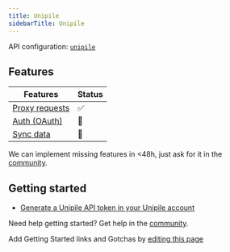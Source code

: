 ```yaml
---
title: Unipile
sidebarTitle: Unipile
---
```


API configuration: [`unipile`](https://nango.dev/providers.yaml)

## Features

| Features | Status |
| - | - |
| [Proxy requests](/integrate/guides/proxy-requests-to-an-api) | ✅ |
| [Auth (OAuth)](/integrate/guides/authorize-an-api) | 🚫 |
| [Sync data](/integrate/guides/sync-data-from-an-api) | 🚫 |

<Tip>We can implement missing features in &lt;48h, just ask for it in the [community](https://nango.dev/slack).</Tip>

## Getting started
-   [Generate a Unipile API token in your Unipile account](https://developer.unipile.com/docs/api-usage)

<Tip>Need help getting started? Get help in the [community](https://nango.dev/slack).</Tip>

<Note>Add Getting Started links and Gotchas by [editing this page](https://github.com/nangohq/nango/tree/master/docs-v2/integrations/all/unipile.mdx)</Note>